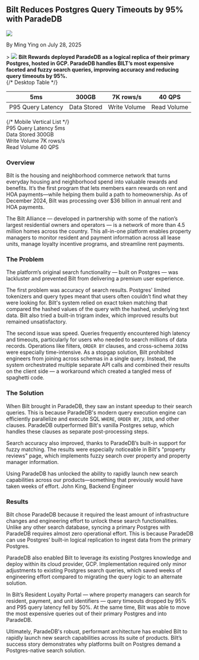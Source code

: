 
## Bilt Reduces Postgres Query Timeouts by 95% with ParadeDB

<div className="relative bottom-10 flex h-6 space-x-3">
  <Image src={Headshot} className="h-7 w-7 rounded-full" />
  <p className="relative top-3">By Ming Ying on July 28, 2025</p>
</div>
>

<Image src={SplashImage} className="rounded-xl" />

<b>
  Bilt Rewards deployed ParadeDB as a logical replica of their primary Postgres,
  hosted in GCP. ParadeDB handles BILT’s most expensive faceted and fuzzy search
  queries, improving accuracy and reducing query timeouts by 95%.
</b>
<div className="border-t border-0.5 border-slate-300">
  {/* Desktop Table */}
  <table className="table-auto w-full mt-6 hidden md:table">
    <thead className="border-0">
      <tr className="text-2xl font-medium border-0">
        <th className="py-0 px-0">5ms</th>
        <th className="py-0 px-0">300GB</th>
        <th className="py-0 px-0">7K rows/s</th>
        <th className="py-0 px-0">40 QPS</th>
      </tr>
    </thead>
    <tbody>
      <tr className="font-light border-0">
        <td className="py-0 px-0">P95 Query Latency</td>
        <td className="py-0 px-0">Data Stored</td>
        <td className="py-0 px-0">Write Volume</td>
        <td className="py-0 px-0">Read Volume</td>
      </tr>
    </tbody>
  </table>
  {/* Mobile Vertical List */}
  <div className="block md:hidden mt-6">
    <div className="flex justify-between py-2">
      <span>P95 Query Latency</span>
      <span className="font-medium">5ms</span>
    </div>
    <div className="flex justify-between py-2">
      <span className="font-light">Data Stored</span>
      <span className="font-medium">300GB</span>
    </div>
    <div className="flex justify-between py-2">
      <span>Write Volume</span>
      <span className="font-medium">7K rows/s</span>
    </div>
    <div className="flex justify-between py-2">
      <span>Read Volume</span>
      <span className="font-medium">40 QPS</span>
    </div>
  </div>
</div>

### Overview

Bilt is the housing and neighborhood commerce network that turns everyday housing and neighborhood spend into valuable rewards and benefits. It’s the first program that lets members earn rewards on rent and HOA payments—while helping them build a path to homeownership. As of December 2024, Bilt was processing over $36 billion in annual rent and HOA payments.

The Bilt Alliance — developed in partnership with some of the nation’s largest residential owners and operators — is a network of more than 4.5 million homes across the country.
This all-in-one platform enables property managers to monitor resident and payment information across all lease units,
manage loyalty incentive programs, and streamline rent payments.

### The Problem

The platform’s original search functionality — built on Postgres — was lackluster and prevented Bilt from delivering a premium user experience.

The first problem was accuracy of search results. Postgres' limited tokenizers and query types meant that users often couldn’t find what they were looking for. Bilt's system relied on exact token matching that compared the hashed values of the query with the hashed, underlying text data. Bilt also tried a built-in trigram index, which improved results but remained unsatisfactory.

The second issue was speed. Queries frequently encountered high latency and timeouts, particularly for users who needed to search millions of data records. Operations like filters, `ORDER BY` clauses, and cross-schema `JOIN`s were especially time-intensive. As a stopgap solution, Bilt prohibited engineers from joining across schemas in a single query. Instead, the system orchestrated multiple separate API calls and combined their results on the client side — a workaround which created a tangled mess of spaghetti code.

### The Solution

When Bilt brought in ParadeDB, they saw an instant speedup to their search queries.
This is because ParadeDB's modern query execution engine can efficiently parallelize and execute SQL `WHERE`, `ORDER BY`, `JOIN`, and other clauses. ParadeDB outperformed Bilt's vanilla Postgres setup, which handles these clauses as separate post-processing steps.

Search accuracy also improved, thanks to ParadeDB’s built-in support for fuzzy matching. The results were especially noticeable in Bilt's "property reviews" page,
which implements fuzzy search over property and property manager information.

<div className="py-2">
  <div className="border-l-4 border-indigo-600 px-8 md:px-12 my-4">
    <span className="font-medium text-gray-900 md:text-2xl">
      Using ParadeDB has unlocked the ability to rapidly launch new search
      capabilities across our products—something that previously would have
      taken weeks of effort.
    </span>
    <span className="pt-4">John King, Backend Engineer</span>
  </div>
</div>

### Results

Bilt chose ParadeDB because it required the least amount of infrastructure changes and engineering effort to unlock these search functionalities. Unlike any other search database, syncing a primary Postgres with ParadeDB requires almost zero operational effort. This is because ParadeDB can use Postgres’ built-in logical replication to ingest data from the primary Postgres.

ParadeDB also enabled Bilt to leverage its existing Postgres knowledge and deploy within its cloud provider, GCP. Implementation required only minor adjustments to existing Postgres search queries, which saved weeks of engineering effort compared to migrating the query logic to an alternate solution.

In Bilt’s Resident Loyalty Portal — where property managers can search for resident, payment, and unit identifiers — query timeouts dropped by 95% and P95 query latency fell by 50%. At the same time, Bilt was able to move the most expensive queries out of their primary Postgres and into ParadeDB.

Ultimately, ParadeDB's robust, performant architecture has enabled Bilt to rapidly launch new search capabilities across its suite of products. Bilt’s success story demonstrates why platforms built on Postgres demand a Postgres-native search solution.
